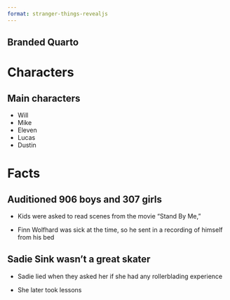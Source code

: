 ```yaml
---
format: stranger-things-revealjs
---
```


## Branded Quarto {.theme-title .center}

# Characters {.theme-section1}

## Main characters

- Will
- Mike
- Eleven
- Lucas
- Dustin

# Facts {.theme-section2}

## Auditioned 906 boys and 307 girls

- Kids were asked to read scenes from the movie "Stand By Me,"

- Finn Wolfhard was sick at the time, so he sent in a recording of himself from his bed

## Sadie Sink wasn't a great skater

- Sadie lied when they asked her if she had any rollerblading experience

- She later took lessons


